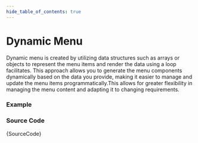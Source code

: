 ```yaml
---
hide_table_of_contents: true
---
```



# Dynamic Menu

Dynamic menu is created by utilizing data structures such as arrays or objects to represent the menu items and render the data using a loop facilitates. This approach allows you to generate the menu components dynamically based on the data you provide, making it easier to manage and update the menu items programmatically.This allows for greater flexibility in managing the menu content and adapting it to changing requirements.

### Example

<IframeWindow url='https://demos.themeselection.com/materio-mui-nextjs-admin-template/demo-1/en/menu-examples/horizontal-menu/menu-render/dynamic-menu' />

### Source Code

<TsToJsCodeSnippet>{SourceCode}</TsToJsCodeSnippet>
